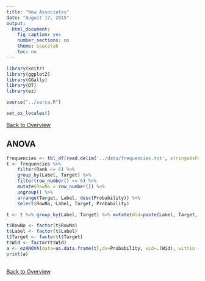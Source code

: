 ```yaml
---
title: "New Associates"
date: "August 17, 2015"
output: 
  html_document: 
    fig_caption: yes
    number_sections: no
    theme: spacelab
    toc: no
---
```

```r
library(knitr)
library(ggplot2)
library(GGally)
library(DT)
library(ez)

source("../serca.R")

set_os_locales()
```

[Back to Overview](overview.html)


## ANOVA
```r

frequencies <- tbl_df(read.delim('../data/frequencies.txt', stringsAsFactors = FALSE, fileEncoding="UTF-8"))
t <- frequencies %>% 
    filter(Rank <= 6) %>%
    group_by(Label, Target) %>%
    filter(row_number() <= 6) %>%
    mutate(RowNo = row_number()) %>%
    ungroup() %>%
    arrange(Target, Label, desc(Probability)) %>%
    select(RowNo, Label, Target, Probability)

t <- t %>% group_by(Label, Target) %>% mutate(Wid=paste(Label, Target, sep='.'))

t$RowNo <- factor(t$RowNo)
t$Label <- factor(t$Label)
t$Target <- factor(t$Target)
t$Wid <- factor(t$Wid)
a <- ezANOVA(data=as.data.frame(t),dv=Probability, wid=.(Wid), within =.(RowNo), between = .(Label), detailed=F, type = 3)
print(a)
  
```


[Back to Overview](overview.html)
